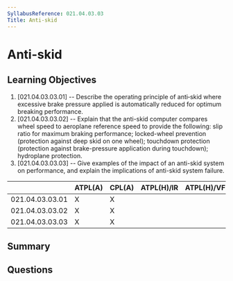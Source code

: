 ```yaml
---
SyllabusReference: 021.04.03.03
Title: Anti-skid
---
```


# Anti-skid

## Learning Objectives

1. [021.04.03.03.01] -- Describe the operating principle of anti‑skid where
   excessive brake pressure applied is automatically reduced for optimum
   breaking performance.
2. [021.04.03.03.02] -- Explain that the anti-skid computer compares wheel speed
   to aeroplane reference speed to provide the following: slip ratio for maximum
   braking performance; locked-wheel prevention (protection against deep skid on
   one wheel); touchdown protection (protection against brake-pressure
   application during touchdown); hydroplane protection.
3. [021.04.03.03.03] -- Give examples of the impact of an anti-skid system on
   performance, and explain the implications of anti-skid system failure.

|                 | ATPL(A) | CPL(A) | ATPL(H)/IR | ATPL(H)/VFR | CPL(H) | IR  | CBIR(A) |
| --------------- | ------- | ------ | ---------- | ----------- | ------ | --- | ------- |
| 021.04.03.03.01 | X       | X      |            |             |        |     |         |
| 021.04.03.03.02 | X       | X      |            |             |        |     |         |
| 021.04.03.03.03 | X       | X      |            |             |        |     |         |

## Summary

## Questions

